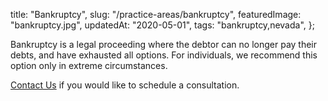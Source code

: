   title: "Bankruptcy",
  slug: "/practice-areas/bankruptcy",
  featuredImage: "bankruptcy.jpg",
  updatedAt: "2020-05-01",
  tags: "bankruptcy,nevada",
};

Bankruptcy is a legal proceeding where the debtor can no longer pay their
debts, and have exhausted all options. For individuals, we recommend this
option only in extreme circumstances.

[Contact Us](/contact) if you would like to schedule a consultation.
